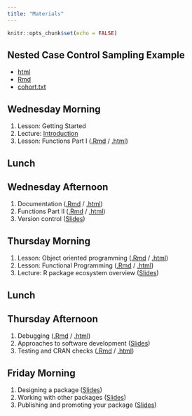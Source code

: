 ---
title: "Materials"
---

```{r setup, include=FALSE}
knitr::opts_chunk$set(echo = FALSE)
```

## Nested Case Control Sampling Example

- [html](nestedCC/exNestedCC.html)
- [Rmd](nestedCC/exNestedCC.Rmd)
- [cohort.txt](nestedCC/cohort.txt)


## Wednesday Morning

1. Lesson: Getting Started
2. Lecture: [Introduction](DayOne/introduction.html){target="_blank"}
3. Lesson: Functions Part I ([.Rmd](DayOne/Functions-part1.Rmd){target="_blank"} / [.html](DayOne/Functions-part1.html){target="_blank"})

## Lunch

## Wednesday Afternoon

1. Documentation ([.Rmd](DayOne/Documentation.Rmd){target="_blank"} / [.html](DayOne/Documentation.html){target="_blank"})
2. Functions Part II ([.Rmd](DayOne/Functions-part2.Rmd){target="_blank"} / [.html](DayOne/Functions-part2.html){target="_blank"})
3. Version control ([Slides](DayOne/git.html){target="_blank"})

## Thursday Morning

1. Lesson: Object oriented programming ([.Rmd](DayTwo/OOP.Rmd) / [.html](DayTwo/OOP.html))
2. Lesson: Functional Programming ([.Rmd](DayTwo/functional.Rmd) / [.html](DayTwo/functional.html))
3. Lecture: R package ecosystem overview ([Slides](DayTwo/Ecology.html))

## Lunch

## Thursday Afternoon

1. Debugging ([.Rmd](DayTwo/Debugging.Rmd) / [.html](DayTwo/Debugging.html))
2. Approaches to software development ([Slides](DayTwo/software-dev-lecture.pdf))
3. Testing and CRAN checks ([.Rmd](DayTwo/testing.Rmd) / [.html](DayTwo/testing.html))

## Friday Morning

1. Designing a package ([Slides](DayThree/design.html))
2. Working with other packages ([Slides](DayThree/PlayingNIce.html))
3. Publishing and promoting your package ([Slides](DayThree/publishing.html))


